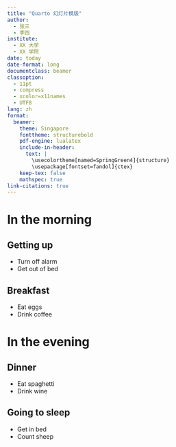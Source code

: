 ```yaml
---
title: "Quarto 幻灯片模版"
author:
  - 张三
  - 李四
institute: 
  - XX 大学
  - XX 学院
date: today
date-format: long
documentclass: beamer
classoption: 
  - 11pt
  - compress
  - xcolor=x11names
  - UTF8
lang: zh
format:
  beamer:
    theme: Singapore
    fonttheme: structurebold
    pdf-engine: lualatex
    include-in-header: 
      text: |
        \usecolortheme[named=SpringGreen4]{structure}
        \usepackage[fontset=fandol]{ctex}
    keep-tex: false
    mathspec: true
link-citations: true
---
```


# In the morning

## Getting up

-   Turn off alarm
-   Get out of bed

## Breakfast

-   Eat eggs
-   Drink coffee

# In the evening

## Dinner

-   Eat spaghetti
-   Drink wine

## Going to sleep

-   Get in bed
-   Count sheep
